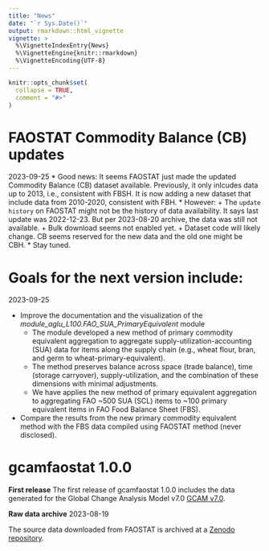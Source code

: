 ```yaml
---
title: "News"
date: "`r Sys.Date()`"
output: rmarkdown::html_vignette
vignette: >
  %\VignetteIndexEntry{News}
  %\VignetteEngine{knitr::rmarkdown}
  %\VignetteEncoding{UTF-8}
---
```


```r
knitr::opts_chunk$set(
  collapse = TRUE,
  comment = "#>"
)
```


# FAOSTAT Commodity Balance (CB) updates
2023-09-25 
* Good news: It seems FAOSTAT just made the updated Commodity Balance (CB) dataset available. Previously, it only inlcudes data up to 2013, i.e., consistent with FBSH. It is now adding a new dataset that include data from 2010-2020, consistent with FBH.
* However: 
  + The `update history` on FAOSTAT might not be the history of data availability. It says last update was 2022-12-23. But per 2023-08-20 archive, the data was still not available.
  + Bulk download seems not enabled yet.
  + Dataset code will likely change. CB seems reserved for the new data and the old one might be CBH. 
* Stay tuned.

# Goals for the next version include:
2023-09-25  

* Improve the documentation and the visualization of the *module_aglu_L100.FAO_SUA_PrimaryEquivalent* module
  + The module developed a new method of primary commodity equivalent aggregation to aggregate supply-utilization-accounting (SUA) data for items along the supply chain (e.g., wheat flour, bran, and germ to wheat-primary-equivalent). 
  + The method preserves balance across space (trade balance), time (storage carryover), supply-utilization, and the combination of these dimensions with minimal adjustments. 
  + We have applies the new method of primary equivalent aggregation to aggregating FAO ~500 SUA (SCL) items to ~100 primary equivalent items in FAO Food Balance Sheet (FBS).
* Compare the results from the new primary commodity equivalent method with the FBS data compiled using FAOSTAT method (never disclosed).


# gcamfaostat 1.0.0

**First release**
The first release of gcamfaostat 1.0.0 includes the data generated for the Global Change Analysis Model v7.0 [GCAM v7.0](https://github.com/JGCRI/gcam-core/releases/tag/gcam-v7.0). 

**Raw data archive**
2023-08-19  

The source data downloaded from FAOSTAT is archived at a [Zenodo repository]( https://zenodo.org/deposit/8260225).

